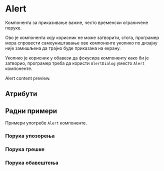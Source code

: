 

<!-- Examples -->

<Meta title="Components/Alert" component={Alert} decorators={[withKnobs]}/>

# Alert

Компонента за приказивање важне, често временски ограничене поруке.

Ово је компонента коју корисник не може затворити, стога, програмер мора спровести самоуништавање ове компоненте
уколико по дизајну није замишљена да трајно буде приказана на екрану.

Уколико је корисник у обавези да фокусира компоненту како би је затворио, програмер 
треба да користи `AlertDialog` уместо `Alert` компоненте.

<Preview>
    <Story name="Preview">
        <Alert>Alert content preview.</Alert>
    </Story>
</Preview>

## Атрибути

<Props of={Alert} />

## Радни примери

Примери употребе `Alert` компоненте.

### Порука упозорења

<Story name="Example (Warning)">
    <WarningExample />
</Story>

### Порука грешке

<Story name="Example (Error)">
    <ErrorExample />
</Story>

### Порука обавештења

<Story name="Example (Info)">
    <InfoExample />
</Story>
